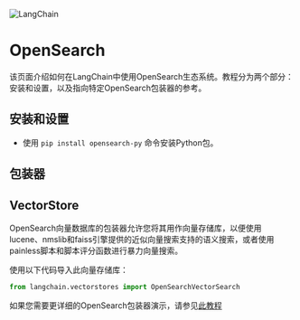 

<Head>
  <script>
    {
      `(function() {
         var _hmt = _hmt || [];
(function() {
  var hm = document.createElement("script");
  hm.src = "https://hm.baidu.com/hm.js?e60fb290e204e04c5cb6f79b0ac1e697";
  var s = document.getElementsByTagName("script")[0]; 
  s.parentNode.insertBefore(hm, s);
})();
       })();`
    }
  </script>
</Head>

![LangChain](https://pica.zhimg.com/50/v2-56e8bbb52aa271012541c1fe1ceb11a2_r.gif)





OpenSearch
=============

该页面介绍如何在LangChain中使用OpenSearch生态系统。教程分为两个部分：安装和设置，以及指向特定OpenSearch包装器的参考。

安装和设置
---------------------

* 使用 `pip install opensearch-py` 命令安装Python包。

包装器
---------------------

VectorStore
---------------------

OpenSearch向量数据库的包装器允许您将其用作向量存储库，以便使用lucene、nmslib和faiss引擎提供的近似向量搜索支持的语义搜索，或者使用painless脚本和脚本评分函数进行暴力向量搜索。

使用以下代码导入此向量存储库：

```  python
from langchain.vectorstores import OpenSearchVectorSearch

```

如果您需要更详细的OpenSearch包装器演示，请参见[此教程](../modules/indexes/vectorstores/examples/opensearch)

